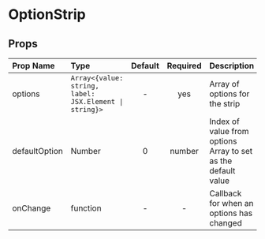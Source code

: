 
<Meta title='MDX|OptionStrip' component={OptionStrip} />

# OptionStrip

<Story name='OptionStrip'>
  <div className='component-box'>
    <OptionStrip
      defaultOption={0}
      options={[
        { value: '1', label: 'x' },
        { value: '2', label: 'y' },
        { value: '3', label: 'z' }
      ]}
    />
  </div>
</Story>

<div className="props-table">

## Props

| Prop Name     | Type                                                                  | Default | Required | Description                                                   |
| :------------ | :-------------------------------------------------------------------- | :-----: | :------: | :------------------------------------------------------------ |
| options       | <code>Array<{value: string, label: JSX.Element &#124; string}></code> |    -    |   yes    | Array of options for the strip                                |
| defaultOption | Number                                                                |    0    |  number  | Index of value from options Array to set as the default value |
| onChange      | function                                                              |    -    |    -     | Callback for when an options has changed                      |

</div>
